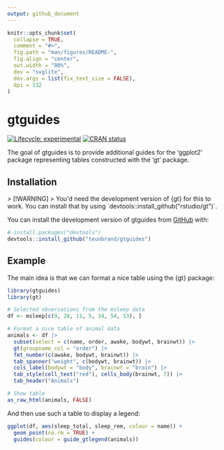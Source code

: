 ```yaml
---
output: github_document
---
```


<!-- README.md is generated from README.Rmd. Please edit that file -->

```r
knitr::opts_chunk$set(
  collapse = TRUE,
  comment = "#>",
  fig.path = "man/figures/README-",
  fig.align = "center",
  out.width = "80%",
  dev = "svglite",
  dev.args = list(fix_text_size = FALSE),
  dpi = 132
)
```

# gtguides

<!-- badges: start -->
[![Lifecycle: experimental](https://img.shields.io/badge/lifecycle-experimental-orange.svg)](https://lifecycle.r-lib.org/articles/stages.html#experimental)
[![CRAN status](https://www.r-pkg.org/badges/version/gtguides)](https://CRAN.R-project.org/package=gtguides)
<!-- badges: end -->

The goal of gtguides is to provide additional guides for the 'ggplot2' package representing tables constructed with the 'gt' package.

## Installation


```{=html}
> [!WARNING]
> You'd need the development version of {gt} for this to work. You can install that by using `devtools::install_github("rstudio/gt")`.
```

You can install the development version of gtguides from [GitHub](https://github.com/) with:

``` r
# install.packages("devtools")
devtools::install_github("teunbrand/gtguides")
```

## Example

The main idea is that we can format a nice table using the {gt} package:

```r
library(gtguides)
library(gt)

# Selected observations from the msleep data
df <- msleep[c(9, 28, 11, 5, 34, 54, 53), ]

# Format a nice table of animal data
animals <- df |>
  subset(select = c(name, order, awake, bodywt, brainwt)) |>
  gt(groupname_col = "order") |>
  fmt_number(c(awake, bodywt, brainwt)) |>
  tab_spanner("weight", c(bodywt, brainwt)) |>
  cols_label(bodywt = "body", brainwt = "brain") |>
  tab_style(cell_text("red"), cells_body(brainwt, 7)) |>
  tab_header("Animals")

# Show table
as_raw_html(animals, FALSE)
```

And then use such a table to display a legend:

```r
ggplot(df, aes(sleep_total, sleep_rem, colour = name)) +
  geom_point(na.rm = TRUE) +
  guides(colour = guide_gtlegend(animals))
```

